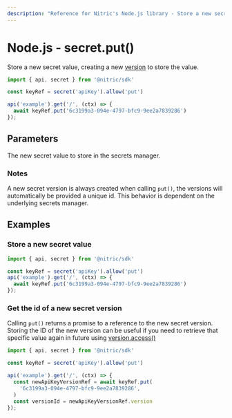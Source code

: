 ```yaml
---
description: "Reference for Nitric's Node.js library - Store a new secret value"
---
```


# Node.js - secret.put()

Store a new secret value, creating a new [version](./secret-version) to store the value.

```javascript
import { api, secret } from '@nitric/sdk'

const keyRef = secret('apiKey').allow('put')

api('example').get('/', (ctx) => {
  await keyRef.put('6c3199a3-094e-4797-bfc9-9ee2a7839286')
});
```

## Parameters

<Properties>
  <Property name="secret" required type="string or Uint8Array">
    The new secret value to store in the secrets manager.
  </Property>
</Properties>

### Notes

A new secret version is always created when calling `put()`, the versions will automatically be provided a unique id. This behavior is dependent on the underlying secrets manager.

## Examples

### Store a new secret value

```javascript
import { api, secret } from '@nitric/sdk'

const keyRef = secret('apiKey').allow('put')
api('example').get('/', (ctx) => {
  await keyRef.put('6c3199a3-094e-4797-bfc9-9ee2a7839286')
});
```

### Get the id of a new secret version

Calling `put()` returns a promise to a reference to the new secret version. Storing the ID of the new version can be useful if you need to retrieve that specific value again in future using [version.access()](./secret-version-access)

```javascript
import { api, secret } from '@nitric/sdk'

const keyRef = secret('apiKey').allow('put')

api('example').get('/', (ctx) => {
  const newApiKeyVersionRef = await keyRef.put(
    '6c3199a3-094e-4797-bfc9-9ee2a7839286',
  )
  const versionId = newApiKeyVersionRef.version
});
```

